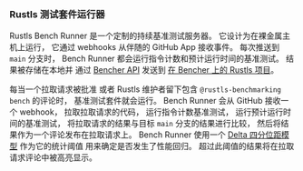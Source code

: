 ### Rustls 测试套件运行器
Rustls Bench Runner 是一个定制的持续基准测试服务器。
它设计为在裸金属主机上运行，
它通过 webhooks 从伴随的 GitHub App 接收事件。
每次推送到 `main` 分支时，
Bench Runner 都会运行指令计数和预计运行时间的基准测试。
结果被存储在本地并
通过 [Bencher API][bencher api] 发送到 [在 Bencher 上的 Rustls 项目][bencher rustls]。

每当一个拉取请求被批准
或者 Rustls 维护者留下包含 `@rustls-benchmarking bench` 的评论时，
基准测试套件就会运行。
Bench Runner 会从 GitHub 接收一个 webhook，
拉取拉取请求的代码，
运行指令计数基准测试，
运行预计运行时间的基准测试，
将拉取请求的结果与目标 `main` 分支的结果进行比较，
然后将结果作为一个评论发布在拉取请求上。
Bench Runner 使用一个 [Delta 四分位距模型][delta iqr] 作为它的统计阈值
用来确定是否发生了性能回归。
超过此阈值的结果将在拉取请求评论中被高亮显示。

[bencher rustls]: /perf/rustls-821705769?key=true&reports_per_page=8&branches_per_page=8&testbeds_per_page=8&benchmarks_per_page=8&reports_page=1&branches_page=1&testbeds_page=1&benchmarks_page=1&clear=true&tab=branches&measures=013468de-9c37-4605-b363-aebbbf63268d&branches=28fae530-2b53-4482-acd4-47e16030d54f&testbeds=62ed31c3-8a58-479c-b828-52521ed67bee&benchmarks=bd25f73c-b2b9-4188-91b4-f632287c0a1b%2C8d443816-7a23-40a1-a54c-59de911eb517%2C42edb37f-ca91-4984-8835-445514575c85&start_time=1704067200000
[bencher api]: /zh/docs/api/
[delta iqr]: /zh/docs/explanation/thresholds/#delta-interquartile-range-thresholds